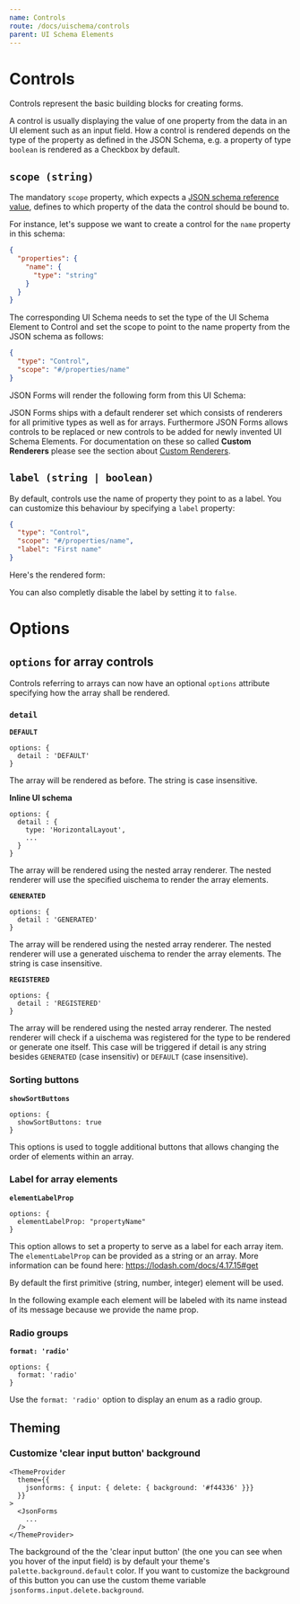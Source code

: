```yaml
---
name: Controls
route: /docs/uischema/controls
parent: UI Schema Elements
---
```



# Controls

Controls represent the basic building blocks for creating forms.

A control is usually displaying the value of one property from the data in an UI element such as an input field.
How a control is rendered depends on the type of the property as defined in the JSON Schema,
e.g. a property of type `boolean` is rendered as a Checkbox by default.

## `scope (string)`

The mandatory `scope` property, which expects a [JSON schema reference value](https://spacetelescope.github.io/understanding-json-schema/structuring.html#reuse"),
defines to which property of the data the control should be bound to.

For instance, let's suppose we want to create a control for the `name` property in this schema:

```json
{
  "properties": {
    "name": {
      "type": "string"
    }
  }
}
```

The corresponding UI Schema needs to set the type of the UI Schema Element to Control and set the scope to point to the name property from the JSON schema as follows:

```json
{
  "type": "Control",
  "scope": "#/properties/name"
}
```

JSON Forms will render the following form from this UI Schema:

<Example />

JSON Forms ships with a default renderer set which consists of renderers for all primitive types as well as
for arrays. Furthermore JSON Forms allows controls to be replaced or new controls to be added for newly
invented UI Schema Elements. For documentation on these so called **Custom Renderers** please see the section
about [Custom Renderers](/docs/custom-renderers).

## `label (string | boolean)`

By default, controls use the name of property they point to as a label. You can customize this behaviour by specifying a `label` property:

```json
{
  "type": "Control",
  "scope": "#/properties/name",
  "label": "First name"
}
```

Here's the rendered form:

<ExampleWithCustomLabel />

You can also completly disable the label by setting it to `false`.

# Options

## `options` for array controls

Controls referring to arrays can now have an optional `options` 
attribute specifying how the array shall be rendered. 

### `detail`

**`DEFAULT`**
```
options: {
  detail : 'DEFAULT'
}
```
The array will be rendered as before. The string is case insensitive.

**Inline UI schema**
```
options: {
  detail : {
    type: 'HorizontalLayout',
    ...
  }
}
```
The array will be rendered using the nested array renderer. 
The nested renderer will use the specified uischema to render the array elements.

**`GENERATED`**
```
options: {
  detail : 'GENERATED'
}
```
The array will be rendered using the nested array renderer. The nested renderer will use a generated uischema to render the array elements. The string is case insensitive.

**`REGISTERED`**
```
options: {
  detail : 'REGISTERED'
}
```
The array will be rendered using the nested array renderer. 
The nested renderer will check if a uischema was registered for the type to be rendered or generate one itself. 
This case will be triggered if detail is any string besides `GENERATED` (case insensitiv) or `DEFAULT` (case insensitive).

### Sorting buttons

**`showSortButtons`**
```
options: {
  showSortButtons: true
}
```

This options is used to toggle additional buttons that allows changing the order of elements within an array.

<ExampleWithSortButtons />

### Label for array elements

**`elementLabelProp`**
```
options: {
  elementLabelProp: "propertyName"
}
```

This option allows to set a property to serve as a label for each array item. The `elementLabelProp` can be provided as a string or an array. More information can be found here:
https://lodash.com/docs/4.17.15#get

By default the first primitive (string, number, integer) element will be used.

In the following example each element will be labeled with its name instead of its message because we provide the name prop.

<ExampleWithArrayLabel />

### Radio groups

**`format: 'radio'`**
```
options: {
  format: 'radio'
}
```

Use the `format: 'radio'` option to display an enum as a radio group.

<ExampleWithRadioGroup />


## Theming
### Customize 'clear input button' background

```
<ThemeProvider
  theme={{
    jsonforms: { input: { delete: { background: '#f44336' }}}
  }}
>
  <JsonForms
    ...
  />
</ThemeProvider>
```

The background of the the 'clear input button' (the one you can see when you hover of the input field) is by default your theme's `palette.background.default` color. If you want to customize the background of this button you can use the custom theme variable `jsonforms.input.delete.background`.

<ExampleWithCustomClearBackground />
